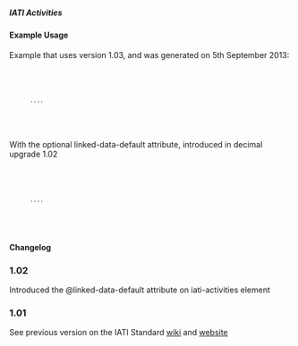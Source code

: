 ===== IATI Activities ===== 
{{for revision 1.03}}

==== Example Usage ====
Example that uses version 1.03, and was generated on 5th September 2013:
<code xml>
    <iati-activities version="1.03" generated-datetime="2013-09-05T00:00:00">
       ....
    </iati-activities>
</code>

With the optional linked-data-default attribute, introduced in decimal upgrade 1.02
<code xml>
    <iati-activities version="1.02" generated-datetime="2013-09-05T00:00:00" linked-data-default="">
       ....
    </iati-activities>
</code>


==== Changelog ====
===1.02===
Introduced the @linked-data-default attribute on iati-activities element
===1.01===
See previous version on the IATI Standard [[http://wiki.iatistandard.org/standard/documentation/1.0/iati-activities | wiki]] and [[http://iatistandard.org/101/activities-standard/container-elements/file-header/ | website]]